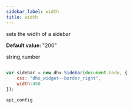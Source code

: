 ```yaml
---
sidebar_label: width
title: width
---
```



          


<Short>
 
sets the width of a sidebar



</Short>


<strong>Default value: </strong> 
"200"



<Type>
 string,number


</Type>


~~~js
 
var sidebar = new dhx.Sidebar(document.body, {
    css: "dhx_widget--border_right",
    width:450
});


~~~
	api_config

<Descr>
 





</Descr>

